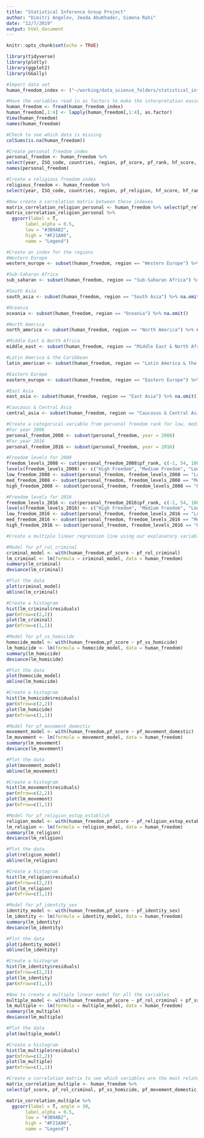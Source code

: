 ```yaml
---
title: "Statistical Inference Group Project"
author: "Dimitri Angelov, Jeeda AbuKhader, Simona Rahi"
date: "12/7/2019"
output: html_document
---
```


```r
knitr::opts_chunk$set(echo = TRUE)
```

```r
library(tidyverse)
library(plotly)
library(ggplot2)
library(GGally)
```

```r
#Import data set
human_freedom_index <- ("~/working/data_science_folders/statistical_inference_data_science_I/project_stats/project_group_stats/hfi_cc_2018.csv")

#Have the variables read in as factors to make the interpretation easier to understand
human_freedom <- fread(human_freedom_index)
human_freedom[,1:4] <- lapply(human_freedom[,1:4], as.factor)
View(human_freedom)
names(human_freedom)
```

```r
#Check to see which data is missing
colSums(is.na(human_freedom))
```

```r
#Create personal freedom index
personal_freedom <- human_freedom %>%
select(year, ISO_code, countries, region, pf_score, pf_rank, hf_score, hf_rank) %>%  na.omit()
names(personal_freedom)
```

```r
#Create a religious freedom index
religious_freedom <- human_freedom %>%
select(year, ISO_code, countries, region, pf_religion, hf_score, hf_rank) %>%  na.omit()
```

```r
#Now create a correlation matrix between these indexes
matrix_correlation_religion_personal <- human_freedom %>% select(pf_religion, pf_score, pf_rank, hf_score, hf_rank) 
matrix_correlation_religion_personal %>% 
  ggcorr(label = T, 
       label_alpha = 0.5,
       low = "#3B9AB2",
       high = "#F21A00",
       name = "Legend")
```

```r
#Create an index for the regions
#Western Europe
western_europe <- subset(human_freedom, region == "Western Europe") %>% na.omit()

#Sub-Saharan Africa
sub_saharan <- subset(human_freedom, region == "Sub-Saharan Africa") %>% na.omit()

#South Asia
south_asia <- subset(human_freedom, region == "South Asia") %>% na.omit()

#Oceania
oceania <- subset(human_freedom, region == "Oceania") %>% na.omit()

#North America
north_america <- subset(human_freedom, region == "North America") %>% na.omit()

#Middle East & North Africa
middle_east <- subset(human_freedom, region == "Middle East & North Africa") %>% na.omit()

#Latin America & the Caribbean
latin_american <- subset(human_freedom, region == "Latin America & the Caribbean") %>% na.omit()

#Eastern Europe
eastern_europe <- subset(human_freedom, region == "Eastern Europe") %>% na.omit()

#East Asia
east_asia <- subset(human_freedom, region == "East Asia") %>% na.omit()

#Caucasus & Central Asia
central_asia <- subset(human_freedom, region == "Caucasus & Central Asia") %>% na.omit()
```

```r
#Create a categorical variable from personal freedom rank for low, medium, and high freedom levels, and have it for the years 2008 and 2016
#For year 2008
personal_freedom_2008 <- subset(personal_freedom, year = 2008)
#For year 2016
personal_freedom_2016 <- subset(personal_freedom, year = 2016)

#Freedom levels for 2008
freedom_levels_2008 <- cut(personal_freedom_2008$pf_rank, c(-1, 54, 108, 162))
levels(freedom_levels_2008) <- c("High Freedom", "Medium Freedom", "Low Freedom")
low_freedom_2008 <- subset(personal_freedom, freedom_levels_2008 == "Low Freedom")
med_freedom_2008 <- subset(personal_freedom, freedom_levels_2008 == "Medium Freedom")
high_freedom_2008 <- subset(personal_freedom, freedom_levels_2008 == "High Freedom")

#Freedom levels for 2016
freedom_levels_2016 <- cut(personal_freedom_2016$pf_rank, c(-1, 54, 108, 162))
levels(freedom_levels_2016) <- c("High Freedom", "Medium Freedom", "Low Freedom")
low_freedom_2016 <- subset(personal_freedom, freedom_levels_2016 == "Low Freedom")
med_freedom_2016 <- subset(personal_freedom, freedom_levels_2016 == "Medium Freedom")
high_freedom_2016 <- subset(personal_freedom, freedom_levels_2016 == "High Freedom")
```

```r
#Create a multiple linear regression line using our explanatory variables pf_rol_criminal, pf_ss_homicide, pf_movement_domestic, pf_religion_estop, pf_identity_sex against our response variable pf_score

#Model for pf_rol_criminal
criminal_model <- with(human_freedom,pf_score ~ pf_rol_criminal)
lm_criminal <- lm(formula = criminal_model, data = human_freedom)
summary(lm_criminal)
deviance(lm_criminal)

#Plot the data
plot(criminal_model)
abline(lm_criminal)

#Create a histogram
hist(lm_criminal$residuals)
par(mfrow=c(2,2))
plot(lm_criminal)
par(mfrow=c(1,1))
```

```r
#Model for pf_ss_homicide
homocide_model <- with(human_freedom,pf_score ~ pf_ss_homicide)
lm_homicide <- lm(formula = homocide_model, data = human_freedom)
summary(lm_homicide)
deviance(lm_homicide)

#Plot the data
plot(homocide_model)
abline(lm_homicide)

#Create a histogram
hist(lm_homicide$residuals)
par(mfrow=c(2,2))
plot(lm_homicide)
par(mfrow=c(1,1))
```

```r
#Model for pf_movement_domestic
movement_model <- with(human_freedom,pf_score ~ pf_movement_domestic)
lm_movement <- lm(formula = movement_model, data = human_freedom)
summary(lm_movement)
deviance(lm_movement)

#Plot the data
plot(movement_model)
abline(lm_movement)

#Create a histogram
hist(lm_movement$residuals)
par(mfrow=c(2,2))
plot(lm_movement)
par(mfrow=c(1,1))
```

```r
#Model for pf_religion_estop_establish
religion_model <- with(human_freedom,pf_score ~ pf_religion_estop_establish)
lm_religion <- lm(formula = religion_model, data = human_freedom)
summary(lm_religion)
deviance(lm_religion)

#Plot the data
plot(religion_model)
abline(lm_religion)

#Create a histogram
hist(lm_religion$residuals)
par(mfrow=c(2,2))
plot(lm_religion)
par(mfrow=c(1,1))
```

```r
#Model for pf_identity_sex
identity_model <- with(human_freedom,pf_score ~ pf_identity_sex)
lm_identity <- lm(formula = identity_model, data = human_freedom)
summary(lm_identity)
deviance(lm_identity)

#Plot the data
plot(identity_model)
abline(lm_identity)

#Create a histogram
hist(lm_identity$residuals)
par(mfrow=c(2,2))
plot(lm_identity)
par(mfrow=c(1,1))
```

```r
#Now to create a multiple linear model for all the variables
multiple_model <- with(human_freedom,pf_score ~ pf_rol_criminal + pf_ss_homicide + pf_movement_domestic + pf_religion_estop + pf_identity_sex)
lm_multiple <- lm(formula = multiple_model, data = human_freedom)
summary(lm_multiple)
deviance(lm_multiple)

#Plot the data
plot(multiple_model)

#Create a histogram
hist(lm_multiple$residuals)
par(mfrow=c(2,2))
plot(lm_multiple)
par(mfrow=c(1,1))
```

```r
#Create a correlation matrix to see which variables are the most related to each other
matrix_correlation_multiple <- human_freedom %>%
select(pf_score, pf_rol_criminal, pf_ss_homicide, pf_movement_domestic, pf_religion_estop_establish, pf_identity_sex)

matrix_correlation_multiple %>%
  ggcorr(label = T, angle = 30, 
       label_alpha = 0.5,
       low = "#3B9AB2",
       high = "#F21A00",
       name = "Legend")
```
